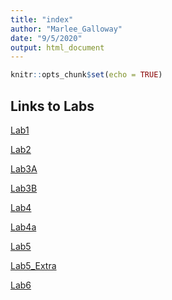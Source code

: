 ```yaml
---
title: "index"
author: "Marlee_Galloway"
date: "9/5/2020"
output: html_document
---
```


```r
knitr::opts_chunk$set(echo = TRUE)
```

## Links to Labs

[Lab1](lab1_MarleeGalloway.html)

[Lab2](lab2_MarleeGalloway.html)

[Lab3A](lab3A_MarleeGalloway.html)

[Lab3B](lab3B_MarleeGalloway.html)

[Lab4](lab4_MarleeGalloway.html)

[Lab4a](lab4a_MarleeGalloway.html)

[Lab5](lab5_MarleeGalloway.html)

[Lab5_Extra](Lab5_Extra_MarleeGalloway.html)

[Lab6](lab6)

